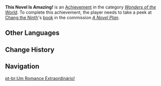 {{Achievement Infobox
|title        = This Novel Is Amazing!
|id           = 84525
|order id     = 4049
|category     = Wonders of the World
|description  = Steal a peek at [[Chang the Ninth]]'s draft manuscript.
|requirements = Take a peek at the book in ''[[A Novel Plan]].''
|primogems    = 5
|tracking     = 
|type         = Commission
}}
'''This Novel Is Amazing!''' is an [[Achievement]] in the category ''[[Wonders of the World]]''. To complete this achievement, the player needs to take a peek at [[Chang the Ninth]]'s [[Sealed Package|book]] in the commission ''[[A Novel Plan]].''
<!--
==Trivia==

==Video Guides==
{{EVT
|video1   = 
|caption1 = 
}}
-->
==Other Languages==
{{Other Languages
|en      = This Novel Is Amazing!
|zhs     = 这本小说真厉害！
|zhs_rm  = Zhè Běn Xiǎoshuō Zhēn Lìhài!
|zht     = 這本小說真厲害！
|zht_rm  = Zhè Běn Xiǎoshuō Zhēn Lìhài!
|zh_tl   = 
|ja      = この小説はすごい！
|ja_rm   = Kono Shousetsu wa Sugoi!
|ja_tl   = This Novel is Amazing!
|ko      = 이 소설이 짱이야!
|ko_rm   = I Soseol-i Jjang'iya!
|ko_tl   = This Novel is Best!
|es      = ¡Esta novela es genial!
|es_tl   = This Novel is Great!
|fr      = Ce roman est génial !
|fr_tl   = This Novel Is Amazing!
|ru      = Потрясающий роман
|ru_tl   = Awesome Novel
|th      = นิยายเล่มนี้สุดยอดไปเลย!
|th_rm   = 
|th_tl   = 
|vi      = Quyển tiểu thuyết này thật lợi hại!
|vi_tl   = 
|de      = Das ist ein Wahnsinnsroman!
|de_tl   = This is an Awesome Novel!
|id      = Novel ini Luar Biasa!
|id_tl   = This Novel is Amazing!
|pt      = Um Romance Extraordinário!
|pt_tl   = 
|tr      = 
|tr_tl   = 
|it      = 
|it_tl   = 
}}

==Change History==
{{Change History|1.0}}
<!--
==References==
{{Reflist}}
-->
==Navigation==
{{Achievement Navbox|Wonders of the World|Commission}}

[[pt-br:Um Romance Extraordinário!]]